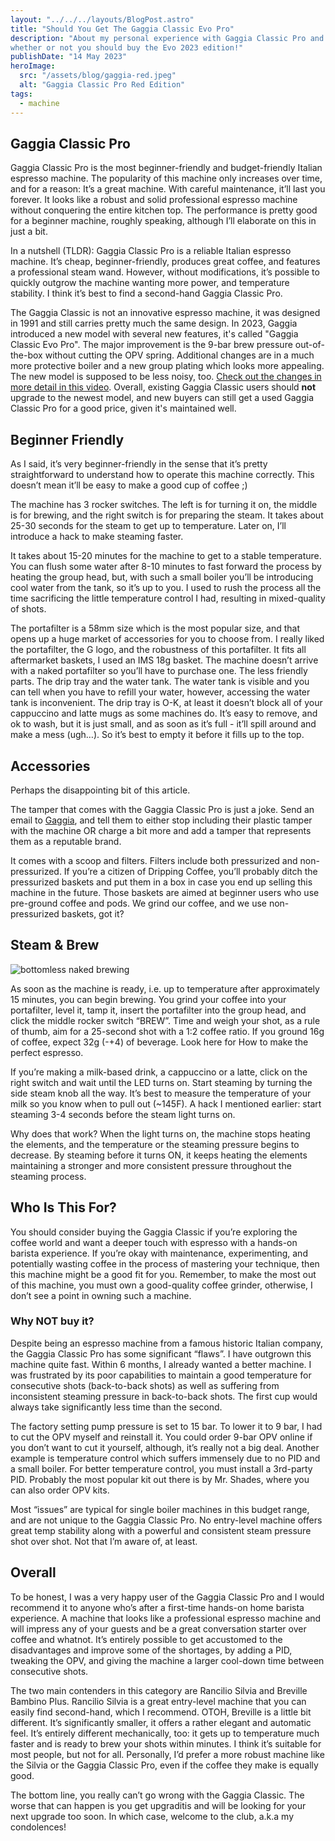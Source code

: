 ```yaml
---
layout: "../../../layouts/BlogPost.astro"
title: "Should You Get The Gaggia Classic Evo Pro"
description: "About my personal experience with Gaggia Classic Pro and
whether or not you should buy the Evo 2023 edition!"
publishDate: "14 May 2023"
heroImage:
  src: "/assets/blog/gaggia-red.jpeg"
  alt: "Gaggia Classic Pro Red Edition"
tags:
  - machine
---
```



## Gaggia Classic Pro

Gaggia Classic Pro is the most beginner-friendly and budget-friendly Italian espresso machine. The popularity of this machine only increases over time, and for a reason: It’s a great machine. With careful maintenance, it’ll last you forever. It looks like a robust and solid professional espresso machine without conquering the entire kitchen top. The performance is pretty good for a beginner machine, roughly speaking, although I’ll elaborate on this in just a bit.

In a nutshell (TLDR): Gaggia Classic Pro is a reliable Italian espresso machine. It’s cheap, beginner-friendly, produces great coffee, and features a professional steam wand. However, without modifications, it’s possible to quickly outgrow the machine wanting more power, and temperature stability. I think it’s best to find a second-hand Gaggia Classic Pro.

The Gaggia Classic is not an innovative espresso machine, it was designed in 1991 and still carries pretty much the same design. In 2023, Gaggia introduced a new model with several new features, it's called "Gaggia Classic Evo Pro". The major improvement is the 9-bar brew pressure out-of-the-box without cutting the OPV spring. Additional changes are in a much more protective boiler and a new group plating which looks more appealing. The new model is supposed to be less noisy, too.
[Check out the changes in more detail in this video](https://www.youtube.com/watch?v=_sRG4sMbVhQ). Overall, existing Gaggia Classic users should **not** upgrade to the newest model, and new buyers can still get a used Gaggia Classic Pro for a good price, given it's maintained well.

## Beginner Friendly
As I said, it’s very beginner-friendly in the sense that it’s pretty straightforward to understand how to operate this machine correctly. This doesn’t mean it’ll be easy to make a good cup of coffee ;)

The machine has 3 rocker switches. The left is for turning it on, the middle is for brewing, and the right switch is for preparing the steam. It takes about 25-30 seconds for the steam to get up to temperature. Later on, I’ll introduce a hack to make steaming faster.

It takes about 15-20 minutes for the machine to get to a stable temperature. You can flush some water after 8-10 minutes to fast forward the process by heating the group head, but, with such a small boiler you’ll be introducing cool water from the tank, so it’s up to you. I used to rush the process all the time sacrificing the little temperature control I had, resulting in mixed-quality of shots.

The portafilter is a 58mm size which is the most popular size, and that opens up a huge market of accessories for you to choose from. I really liked the portafilter, the G logo, and the robustness of this portafilter. It fits all aftermarket baskets, I used an IMS 18g basket. The machine doesn’t arrive with a naked portafilter so you’ll have to purchase one.
The less friendly parts. The drip tray and the water tank. The water tank is visible and you can tell when you have to refill your water, however, accessing the water tank is inconvenient. The drip tray is O-K, at least it doesn’t block all of your cappuccino and latte mugs as some machines do. It’s easy to remove, and ok to wash, but it is just small, and as soon as it’s full - it’ll spill around and make a mess (ugh…). So it’s best to empty it before it fills up to the top.

## Accessories
Perhaps the disappointing bit of this article. 

The tamper that comes with the Gaggia Classic Pro is just a joke. Send an email to [Gaggia](mailto:info.gaggiamilano@versuni.com), and tell them to either stop including their plastic tamper with the machine OR charge a bit more and add a tamper that represents them as a reputable brand. 

It comes with a scoop and filters. Filters include both pressurized and non-pressurized. If you’re a citizen of Dripping Coffee, you’ll probably ditch the pressurized baskets and put them in a box in case you end up selling this machine in the future. Those baskets are aimed at beginner users who use pre-ground coffee and pods. We grind our coffee, and we use non-pressurized baskets, got it?

## Steam & Brew
<img class="product-image" src="/assets/blog/gaggia-naked-brew.jpeg"
alt="bottomless naked brewing" />

As soon as the machine is ready, i.e. up to temperature after approximately 15 minutes, you can begin brewing. You grind your coffee into your portafilter, level it, tamp it, insert the portafilter into the group head, and click the middle rocker switch “BREW”. Time and weigh your shot, as a rule of thumb, aim for a 25-second shot with a 1:2 coffee ratio. If you ground 16g of coffee, expect 32g (-+4) of beverage. Look here for How to make the perfect espresso.

If you’re making a milk-based drink, a cappuccino or a latte, click on the right switch and wait until the LED turns on. Start steaming by turning the side steam knob all the way. It’s best to measure the temperature of your milk so you know when to pull out (~145F). A hack I mentioned earlier: start steaming 3-4 seconds before the steam light turns on.

Why does that work? When the light turns on, the machine stops heating the elements, and the temperature or the steaming pressure begins to decrease. By steaming before it turns ON, it keeps heating the elements maintaining a stronger and more consistent pressure throughout the steaming process.

## Who Is This For?
You should consider buying the Gaggia Classic if you’re exploring the coffee world and want a deeper touch with espresso with a hands-on barista experience. If you’re okay with maintenance, experimenting, and potentially wasting coffee in the process of mastering your technique, then this machine might be a good fit for you. Remember, to make the most out of this machine, you must own a good-quality coffee grinder, otherwise, I don’t see a point in owning such a machine.

### Why NOT buy it?
Despite being an espresso machine from a famous historic Italian company, the Gaggia Classic Pro has some significant “flaws”. I have outgrown this machine quite fast. Within 6 months, I already wanted a better machine. I was frustrated by its poor capabilities to maintain a good temperature for consecutive shots (back-to-back shots) as well as suffering from inconsistent steaming pressure in back-to-back shots. The first cup would always take significantly less time than the second. 

The factory setting pump pressure is set to 15 bar. To lower it to 9 bar, I had to cut the OPV myself and reinstall it. You could order 9-bar OPV online if you don’t want to cut it yourself, although, it’s really not a big deal. Another example is temperature control which suffers immensely due to no PID and a small boiler. For better temperature control, you must install a 3rd-party PID. Probably the most popular kit out there is by Mr. Shades, where you can also order OPV kits.

Most “issues” are typical for single boiler machines in this budget range, and are not unique to the Gaggia Classic Pro. No entry-level machine offers great temp stability along with a powerful and consistent steam pressure shot over shot. Not that I’m aware of, at least.

## Overall
To be honest, I was a very happy user of the Gaggia Classic Pro and I would recommend it to anyone who’s after a first-time hands-on home barista experience. A machine that looks like a professional espresso machine and will impress any of your guests and be a great conversation starter over coffee and whatnot. It’s entirely possible to get accustomed to the disadvantages and improve some of the shortages, by adding a PID, tweaking the OPV, and giving the machine a larger cool-down time between consecutive shots.

The two main contenders in this category are Rancilio Silvia and Breville Bambino Plus. Rancilio Silvia is a great entry-level machine that you can easily find second-hand, which I recommend. OTOH, Breville is a little bit different. It’s significantly smaller, it offers a rather elegant and automatic feel. It’s entirely different mechanically, too: it gets up to temperature much faster and is ready to brew your shots within minutes. I think it’s suitable for most people, but not for all. Personally, I’d prefer a more robust machine like the Silvia or the Gaggia Classic Pro, even if the coffee they make is equally good.

The bottom line, you really can’t go wrong with the Gaggia Classic. The worse that can happen is you get upgraditis and will be looking for your next upgrade too soon. In which case, welcome to the club, a.k.a my condolences!


